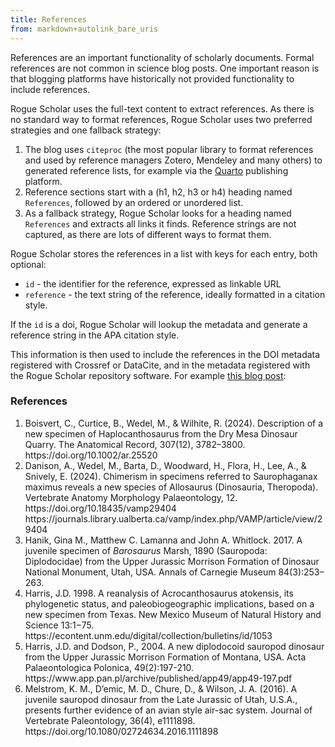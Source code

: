 ```yaml
---
title: References
from: markdown+autolink_bare_uris
---
```


References are an important functionality of scholarly documents. Formal references are not common in science blog posts. One important reason is that blogging platforms have historically not provided functionality to include references.

Rogue Scholar uses the full-text content to extract references. As there is no standard way to format references, Rogue Scholar uses two preferred strategies and one fallback strategy:

1. The blog uses `citeproc` (the most popular library to format references and used by reference managers Zotero, Mendeley and many others) to generated reference lists, for example via the [Quarto](/quarto) publishing platform.
1. Reference sections start with a (h1, h2, h3 or h4) heading named `References`, followed by an ordered or unordered list.
1. As a fallback strategy, Rogue Scholar looks for a heading named `References` and extracts all links it finds. Reference strings are not captured, as there are lots of different ways to format them.

Rogue Scholar stores the references in a list with keys for each entry, both optional:

* `id` - the identifier for the reference, expressed as linkable URL
* `reference` - the text string of the reference, ideally formatted in a citation style.

If the `id` is a doi, Rogue Scholar will lookup the metadata and generate a reference string in the APA citation style.

This information is then used to include the references in the DOI metadata registered with Crossref or DataCite, and in the metadata registered with the Rogue Scholar repository software. For example [this blog post](https://rogue-scholar.org/records/sct67-gjz16):

### References

1. Boisvert, C., Curtice, B., Wedel, M., & Wilhite, R. (2024). Description of a new specimen of Haplocanthosaurus from the Dry Mesa Dinosaur Quarry. The Anatomical Record, 307(12), 3782–3800. https://doi.org/10.1002/ar.25520
1. Danison, A., Wedel, M., Barta, D., Woodward, H., Flora, H., Lee, A., & Snively, E. (2024). Chimerism in specimens referred to Saurophaganax maximus reveals a new species of Allosaurus (Dinosauria, Theropoda). Vertebrate Anatomy Morphology Palaeontology, 12. https://doi.org/10.18435/vamp29404 https://journals.library.ualberta.ca/vamp/index.php/VAMP/article/view/29404
1. Hanik, Gina M., Matthew C. Lamanna and John A. Whitlock. 2017. A juvenile specimen of *Barosaurus *Marsh, 1890 (Sauropoda: Diplodocidae) from the Upper Jurassic Morrison Formation of Dinosaur National Monument, Utah, USA. Annals of Carnegie Museum 84(3):253–263.
1. Harris, J.D. 1998. A reanalysis of Acrocanthosaurus atokensis, its phylogenetic status, and paleobiogeographic implications, based on a new specimen from Texas. New Mexico Museum of Natural History and Science 13:1−75. https://econtent.unm.edu/digital/collection/bulletins/id/1053
1. Harris, J.D. and Dodson, P., 2004. A new diplodocoid sauropod dinosaur from the Upper Jurassic Morrison Formation of Montana, USA. Acta Palaeontologica Polonica, 49(2):197-210. https://www.app.pan.pl/archive/published/app49/app49-197.pdf
1. Melstrom, K. M., D'emic, M. D., Chure, D., & Wilson, J. A. (2016). A juvenile sauropod dinosaur from the Late Jurassic of Utah, U.S.A., presents further evidence of an avian style air-sac system. Journal of Vertebrate Paleontology, 36(4), e1111898. https://doi.org/10.1080/02724634.2016.1111898
